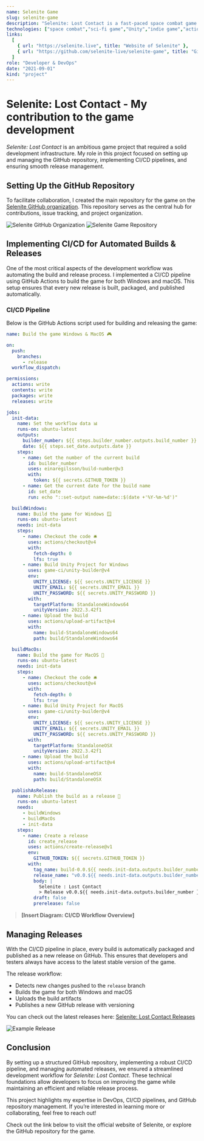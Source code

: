 ```yaml
---
name: Selenite Game
slug: selenite-game
description: "Selenite: Lost Contact is a fast-paced space combat game where players control Alex Carter, a pilot stranded near the Moon. I contributed by setting up the GitHub repository and implementing a CI/CD pipeline to automate builds and releases, ensuring a smooth development process."
technologies: ["space combat","sci-fi game","Unity","indie game","action shooter","CI/CD pipeline","game development","GitHub automation","build and release","Moon mission"]
links:
  [
    { url: "https://selenite.live", title: "Website of Selenite" },
    { url: "https://github.com/selenite-live/selenite-game", title: "Github Repository of Selenite" },
  ]
role: "Developer & DevOps"
date: "2021-09-01"
kind: "project"
---
```


# Selenite: Lost Contact - My contribution to the game development

*Selenite: Lost Contact* is an ambitious game project that required a solid development infrastructure. My role in this project focused on setting up and managing the GitHub repository, implementing CI/CD pipelines, and ensuring smooth release management.

## Setting Up the GitHub Repository

To facilitate collaboration, I created the main repository for the game on the [Selenite GitHub organization](https://github.com/selenite-live/). This repository serves as the central hub for contributions, issue tracking, and project organization.

<Image src={organization} alt="Selenite GitHub Organization" class="my-8"/>
<Image src={gameRepo} alt="Selenite Game Repository" class="my-8"/>

## Implementing CI/CD for Automated Builds & Releases

One of the most critical aspects of the development workflow was automating the build and release process. I implemented a CI/CD pipeline using GitHub Actions to build the game for both Windows and macOS. This setup ensures that every new release is built, packaged, and published automatically.

### CI/CD Pipeline

Below is the GitHub Actions script used for building and releasing the game:

```yaml
name: Build the game Windows & MacOS 🎮

on:
  push:
    branches:
      - release
  workflow_dispatch:

permissions:
  actions: write
  contents: write
  packages: write
  releases: write

jobs:
  init-data:
    name: Set the workflow data 📊
    runs-on: ubuntu-latest
    outputs:
      builder_number: ${{ steps.builder_number.outputs.build_number }}
      date: ${{ steps.set_date.outputs.date }}
    steps:
      - name: Get the number of the current build
        id: builder_number
        uses: einaregilsson/build-number@v3
        with:
          token: ${{ secrets.GITHUB_TOKEN }}
      - name: Get the current date for the build name
        id: set_date
        run: echo "::set-output name=date::$(date +'%Y-%m-%d')"

  buildWindows:
    name: Build the game for Windows 🪟
    runs-on: ubuntu-latest
    needs: init-data
    steps:
      - name: Checkout the code 🛎️
        uses: actions/checkout@v4
        with:
          fetch-depth: 0
          lfs: true
      - name: Build Unity Project for Windows
        uses: game-ci/unity-builder@v4
        env:
          UNITY_LICENSE: ${{ secrets.UNITY_LICENSE }}
          UNITY_EMAIL: ${{ secrets.UNITY_EMAIL }}
          UNITY_PASSWORD: ${{ secrets.UNITY_PASSWORD }}
        with:
          targetPlatform: StandaloneWindows64
          unityVersion: 2022.3.42f1
      - name: Upload the build
        uses: actions/upload-artifact@v4
        with:
          name: build-StandaloneWindows64
          path: build/StandaloneWindows64

  buildMacOs:
    name: Build the game for MacOS 🍏
    runs-on: ubuntu-latest
    needs: init-data
    steps:
      - name: Checkout the code 🛎️
        uses: actions/checkout@v4
        with:
          fetch-depth: 0
          lfs: true
      - name: Build Unity Project for MacOS
        uses: game-ci/unity-builder@v4
        env:
          UNITY_LICENSE: ${{ secrets.UNITY_LICENSE }}
          UNITY_EMAIL: ${{ secrets.UNITY_EMAIL }}
          UNITY_PASSWORD: ${{ secrets.UNITY_PASSWORD }}
        with:
          targetPlatform: StandaloneOSX
          unityVersion: 2022.3.42f1
      - name: Upload the build
        uses: actions/upload-artifact@v4
        with:
          name: build-StandaloneOSX
          path: build/StandaloneOSX

  publishAsRelease:
    name: Publish the build as a release 🚀
    runs-on: ubuntu-latest
    needs:
      - buildWindows
      - buildMacOs
      - init-data
    steps:
      - name: Create a release
        id: create_release
        uses: actions/create-release@v1
        env:
          GITHUB_TOKEN: ${{ secrets.GITHUB_TOKEN }}
        with:
          tag_name: build-0.0.${{ needs.init-data.outputs.builder_number }}
          release_name: "v0.0.${{ needs.init-data.outputs.builder_number }}"
          body: |
            Selenite : Lost Contact
            > Release v0.0.${{ needs.init-data.outputs.builder_number }} / ${{ needs.init-data.outputs.date }} 🚀
          draft: false
          prerelease: false
```

> **[Insert Diagram: CI/CD Workflow Overview]**

## Managing Releases

With the CI/CD pipeline in place, every build is automatically packaged and published as a new release on GitHub. This ensures that developers and testers always have access to the latest stable version of the game.

The release workflow:
- Detects new changes pushed to the `release` branch
- Builds the game for both Windows and macOS
- Uploads the build artifacts
- Publishes a new GitHub release with versioning

You can check out the latest releases here: [Selenite: Lost Contact Releases](https://github.com/selenite-live/selenite-game/releases)

<Image src={egRelease} alt="Example Release" class="my-8"/>

## Conclusion

By setting up a structured GitHub repository, implementing a robust CI/CD pipeline, and managing automated releases, we ensured a streamlined development workflow for *Selenite: Lost Contact*. These technical foundations allow developers to focus on improving the game while maintaining an efficient and reliable release process.


This project highlights my expertise in DevOps, CI/CD pipelines, and GitHub repository management. If you’re interested in learning more or collaborating, feel free to reach out!

Check out the link below to visit the official website of Selenite, or explore the GitHub repository for the game.
